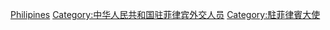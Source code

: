 [[Category:中華人民共和國駐外大使|Philipines]]
[[Category:中华人民共和国驻菲律宾外交人员|Category:中华人民共和国驻菲律宾外交人员]]
[[Category:駐菲律賓大使|Category:駐菲律賓大使]]